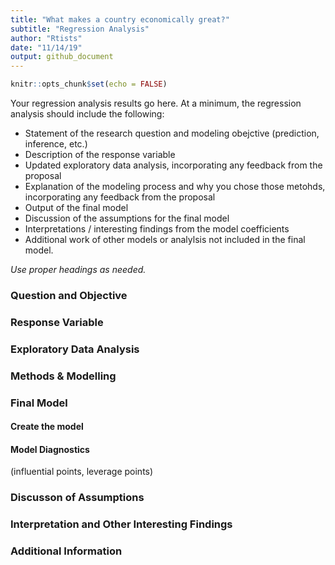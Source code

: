 ```yaml
---
title: "What makes a country economically great?"
subtitle: "Regression Analysis"
author: "Rtists"
date: "11/14/19"
output: github_document
---
```


```r
knitr::opts_chunk$set(echo = FALSE)
```


Your regression analysis results go here. At a minimum, the regression analysis should include the following: 

- Statement of the research question and modeling obejctive (prediction, inference, etc.)
- Description of the response variable
- Updated exploratory data analysis, incorporating any feedback from the proposal
- Explanation of the modeling process and why you chose those metohds, incorporating any feedback from the proposal
- Output of the final model
- Discussion of the assumptions for the final model
- Interpretations / interesting findings from the model coefficients
- Additional work of other models or analylsis not included in the final model.

*Use proper headings as needed.*

### Question and Objective

### Response Variable

### Exploratory Data Analysis

### Methods & Modelling

### Final Model

#### Create the model

#### Model Diagnostics
(influential points, leverage points)

### Discusson of Assumptions

### Interpretation and Other Interesting Findings

### Additional Information